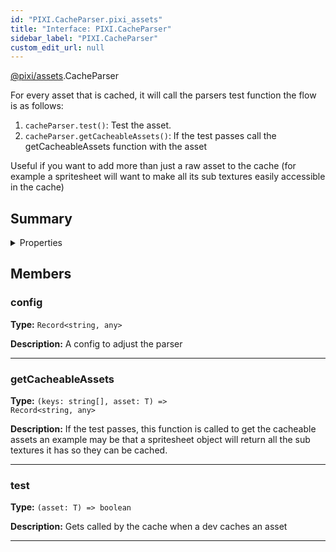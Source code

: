 ```yaml
---
id: "PIXI.CacheParser.pixi_assets"
title: "Interface: PIXI.CacheParser"
sidebar_label: "PIXI.CacheParser"
custom_edit_url: null
---
```



<div class="package-name">

[@pixi/assets](../modules/pixi_assets).CacheParser

</div>


For every asset that is cached, it will call the parsers test function the flow is as follows&#58;

1. `cacheParser.test()`&#58; Test the asset.
2. `cacheParser.getCacheableAssets()`&#58; If the test passes call the getCacheableAssets function with the asset

Useful if you want to add more than just a raw asset to the cache (for example a spritesheet will want to make all its sub textures easily accessible in the cache)



        

## Summary

<details><summary>Properties</summary>
<p>

| Name               | Type                                                                               | Description                                                                                                                                                                        |
| ------------------ | ---------------------------------------------------------------------------------- | ---------------------------------------------------------------------------------------------------------------------------------------------------------------------------------- |
| config             | <code>Record&#60;string, any&#62;</code>                                           | A config to adjust the parser                                                                                                                                                      |
| getCacheableAssets | <code>(keys&#58; string[], asset&#58; T) =&#62; Record&#60;string, any&#62;</code> | If the test passes, this function is called to get the cacheable assets an example may be that a spritesheet object will return all the sub textures it has so they can be cached. |
| test               | <code>(asset&#58; T) =&#62; boolean</code>                                         | Gets called by the cache when a dev caches an asset                                                                                                                                |

</p>
</details>
    




## Members
<article>

### config 
**Type:** <code>Record&#60;string, any&#62;</code>

**Description:** A config to adjust the parser

</article>


---------------------------------------

<article>

### getCacheableAssets 
**Type:** <code>(keys&#58; string[], asset&#58; T) =&#62; Record&#60;string, any&#62;</code>

**Description:** If the test passes, this function is called to get the cacheable assets an example may be that a spritesheet object will return all the sub textures it has so they can be cached.

</article>


---------------------------------------

<article>

### test 
**Type:** <code>(asset&#58; T) =&#62; boolean</code>

**Description:** Gets called by the cache when a dev caches an asset

</article>


---------------------------------------



  